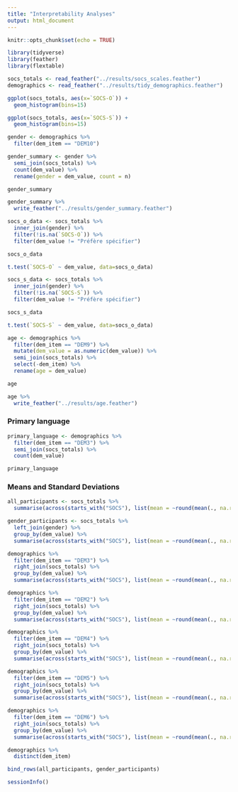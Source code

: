 ```yaml
---
title: "Interpretability Analyses"
output: html_document
---
```


```r
knitr::opts_chunk$set(echo = TRUE)
```

```r
library(tidyverse)
library(feather)
library(flextable)
```

```r
socs_totals <- read_feather("../results/socs_scales.feather")
demographics <- read_feather("../results/tidy_demographics.feather")
```

```r
ggplot(socs_totals, aes(x=`SOCS-O`)) +
  geom_histogram(bins=15)
```

```r
ggplot(socs_totals, aes(x=`SOCS-S`)) +
  geom_histogram(bins=15)
```

```r
gender <- demographics %>% 
  filter(dem_item == "DEM10")
```

```r
gender_summary <- gender %>% 
  semi_join(socs_totals) %>% 
  count(dem_value) %>% 
  rename(gender = dem_value, count = n)

gender_summary
```

```r
gender_summary %>% 
  write_feather("../results/gender_summary.feather")
```

```r
socs_o_data <- socs_totals %>% 
  inner_join(gender) %>% 
  filter(!is.na(`SOCS-O`)) %>% 
  filter(dem_value != "Préfère spécifier")

socs_o_data
```

```r
t.test(`SOCS-O` ~ dem_value, data=socs_o_data)
```

```r
socs_s_data <- socs_totals %>% 
  inner_join(gender) %>% 
  filter(!is.na(`SOCS-S`)) %>% 
  filter(dem_value != "Préfère spécifier")

socs_s_data
```

```r
t.test(`SOCS-S` ~ dem_value, data=socs_o_data)
```

```r
age <- demographics %>% 
  filter(dem_item == "DEM9") %>% 
  mutate(dem_value = as.numeric(dem_value)) %>% 
  semi_join(socs_totals) %>% 
  select(-dem_item) %>% 
  rename(age = dem_value)

age
```

```r
age %>% 
  write_feather("../results/age.feather")
```

### Primary language

```r
primary_language <- demographics %>% 
  filter(dem_item == "DEM3") %>% 
  semi_join(socs_totals) %>% 
  count(dem_value)

primary_language
```

### Means and Standard Deviations

```r
all_participants <- socs_totals %>% 
  summarise(across(starts_with("SOCS"), list(mean = ~round(mean(., na.rm=TRUE), 2), sd = ~round(sd(., na.rm=TRUE), 2), count = ~n())))
```

```r
gender_participants <- socs_totals %>% 
  left_join(gender) %>% 
  group_by(dem_value) %>% 
  summarise(across(starts_with("SOCS"), list(mean = ~round(mean(., na.rm=TRUE), 2), sd = ~round(sd(., na.rm=TRUE), 2), count = ~n())))
```

```r
demographics %>% 
  filter(dem_item == "DEM3") %>% 
  right_join(socs_totals) %>% 
  group_by(dem_value) %>% 
  summarise(across(starts_with("SOCS"), list(mean = ~round(mean(., na.rm=TRUE), 2), sd = ~round(sd(., na.rm=TRUE), 2), count = ~n())))  
```

```r
demographics %>% 
  filter(dem_item == "DEM2") %>% 
  right_join(socs_totals) %>% 
  group_by(dem_value) %>% 
  summarise(across(starts_with("SOCS"), list(mean = ~round(mean(., na.rm=TRUE), 2), sd = ~round(sd(., na.rm=TRUE), 2), count = ~n())))
```

```r
demographics %>% 
  filter(dem_item == "DEM4") %>% 
  right_join(socs_totals) %>% 
  group_by(dem_value) %>% 
  summarise(across(starts_with("SOCS"), list(mean = ~round(mean(., na.rm=TRUE), 2), sd = ~round(sd(., na.rm=TRUE), 2), count = ~n())))
```

```r
demographics %>% 
  filter(dem_item == "DEM5") %>% 
  right_join(socs_totals) %>% 
  group_by(dem_value) %>% 
  summarise(across(starts_with("SOCS"), list(mean = ~round(mean(., na.rm=TRUE), 2), sd = ~round(sd(., na.rm=TRUE), 2), count = ~n())))
```

```r
demographics %>% 
  filter(dem_item == "DEM6") %>% 
  right_join(socs_totals) %>% 
  group_by(dem_value) %>% 
  summarise(across(starts_with("SOCS"), list(mean = ~round(mean(., na.rm=TRUE), 2), sd = ~round(sd(., na.rm=TRUE), 2), count = ~n())))
```

```r
demographics %>% 
  distinct(dem_item)
```

```r
bind_rows(all_participants, gender_participants)
```

```r
sessionInfo()
```
